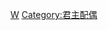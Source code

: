 {{Catnav|頁面分類|人类社会|政治|政治人物|領袖}}
{{Catnav|頁面分類|人物|各職業人物|政治人物|領袖}}
{{Commons cat|Queens}}
{{Catmore}}

[[Category:女性王室成员|W]]
[[Category:君主配偶|Category:君主配偶]]